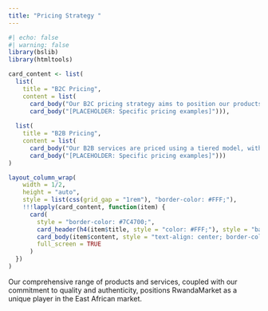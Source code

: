 ```yaml
---
title: "Pricing Strategy "
---
```


```r
#| echo: false
#| warning: false
library(bslib)
library(htmltools)

card_content <- list(
  list(
    title = "B2C Pricing",
    content = list(
      card_body("Our B2C pricing strategy aims to position our products as premium, authentic Rwandan goods. Prices are set to reflect the quality and uniqueness of the items, while remaining competitive in the Nairobi market."),
      card_body("[PLACEHOLDER: Specific pricing examples]"))),
  
  list(
    title = "B2B Pricing",
    content = list(
      card_body("Our B2B services are priced using a tiered model, with basic packages for small businesses and more comprehensive solutions for larger enterprises. We also offer customized pricing for bespoke services."),
      card_body("[PLACEHOLDER: Specific pricing examples]")))
)

layout_column_wrap(
    width = 1/2,
    height = "auto",
    style = list(css(grid_gap = "1rem"), "border-color: #FFF;"),
    !!!lapply(card_content, function(item) {
      card(
        style = "border-color: #7C4700;",
        card_header(h4(item$title, style = "color: #FFF;"), style = "background-color: #7C4700; text-align: center; border-color: #FFF;"),
        card_body(item$content, style = "text-align: center; border-color: #FFF;"),
        full_screen = TRUE
      )
  })
)
```

Our comprehensive range of products and services, coupled with our commitment to quality and authenticity, positions RwandaMarket as a unique player in the East African market.

